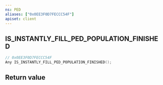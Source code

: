 ```yaml
---
ns: PED
aliases: ["0x0EE3F0D7FECCC54F"]
apiset: client
---
```

## IS_INSTANTLY_FILL_PED_POPULATION_FINISHED

```c
// 0x0EE3F0D7FECCC54F
Any IS_INSTANTLY_FILL_PED_POPULATION_FINISHED();
```



## Return value